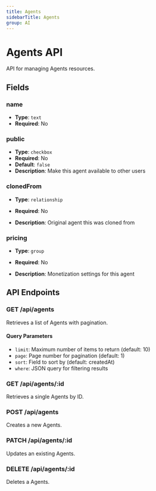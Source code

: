 ```yaml
---
title: Agents
sidebarTitle: Agents
group: AI
---
```


# Agents API

API for managing Agents resources.

## Fields

### name

- **Type**: `text`
- **Required**: No




### public

- **Type**: `checkbox`
- **Required**: No
- **Default**: `false`
- **Description**: Make this agent available to other users


### clonedFrom

- **Type**: `relationship`
- **Required**: No

- **Description**: Original agent this was cloned from


### pricing

- **Type**: `group`
- **Required**: No

- **Description**: Monetization settings for this agent



## API Endpoints

### GET /api/agents
Retrieves a list of Agents with pagination.

#### Query Parameters
- `limit`: Maximum number of items to return (default: 10)
- `page`: Page number for pagination (default: 1)
- `sort`: Field to sort by (default: createdAt)
- `where`: JSON query for filtering results

### GET /api/agents/:id
Retrieves a single Agents by ID.

### POST /api/agents
Creates a new Agents.

### PATCH /api/agents/:id
Updates an existing Agents.

### DELETE /api/agents/:id
Deletes a Agents.

